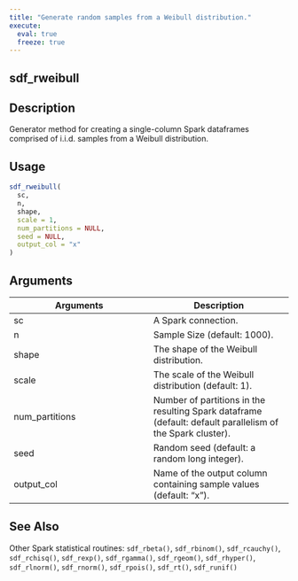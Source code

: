 ```yaml
---
title: "Generate random samples from a Weibull distribution."
execute:
  eval: true
  freeze: true
---
```


## sdf_rweibull

## Description
Generator method for creating a single-column Spark dataframes comprised of i.i.d. samples from a Weibull distribution.


## Usage
```r
sdf_rweibull(
  sc,
  n,
  shape,
  scale = 1,
  num_partitions = NULL,
  seed = NULL,
  output_col = "x"
)
```

## Arguments
|Arguments|Description|
|---|---|
| sc | A Spark connection. |
| n | Sample Size (default: 1000). |
| shape | The shape of the Weibull distribution. |
| scale | The scale of the Weibull distribution (default: 1). |
| num_partitions | Number of partitions in the resulting Spark dataframe (default: default parallelism of the Spark cluster). |
| seed | Random seed (default: a random long integer). |
| output_col | Name of the output column containing sample values (default: "x"). |







## See Also
Other Spark statistical routines: `sdf_rbeta()`, `sdf_rbinom()`, `sdf_rcauchy()`, `sdf_rchisq()`, `sdf_rexp()`, `sdf_rgamma()`, `sdf_rgeom()`, `sdf_rhyper()`, `sdf_rlnorm()`, `sdf_rnorm()`, `sdf_rpois()`, `sdf_rt()`, `sdf_runif()`

